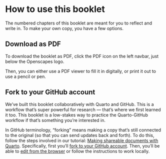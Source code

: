 # How to use this booklet {.unnumbered}

The numbered chapters of this booklet are meant for you to reflect and write in. To make your own copy, you have a few options. 

## Download as PDF

To download the booklet as PDF, click the PDF icon on the left navbar, just below the Openscapes logo. 

Then, you can either use a PDF viewer to fill it in digitally, or print it out to use a pencil or pen. 

## Fork to your GitHub account

We've built this booklet collaboratively with Quarto and GitHub. This is a workflow that's super powerful for research — that's where we first learned it too. This booklet is a low-stakes way to practice the Quarto-GitHub workflow if that's something you're interested in. 

In GitHub terminology, "forking" means making a copy that's still connected to the original (so that you can send updates back and forth). To do this, follow the steps involved in our tutorial: [Making shareable documents with Quarto](https://openscapes.github.io/quarto-website-tutorial/). Specifically, first you'll [fork to your GitHub account](https://openscapes.github.io/quarto-website-tutorial/explore.html#fork-to-your-account). Then, you'll be able to [edit from the browser](https://openscapes.github.io/quarto-website-tutorial/quarto-workflows/browser.html) or follow the instructions to work locally.
